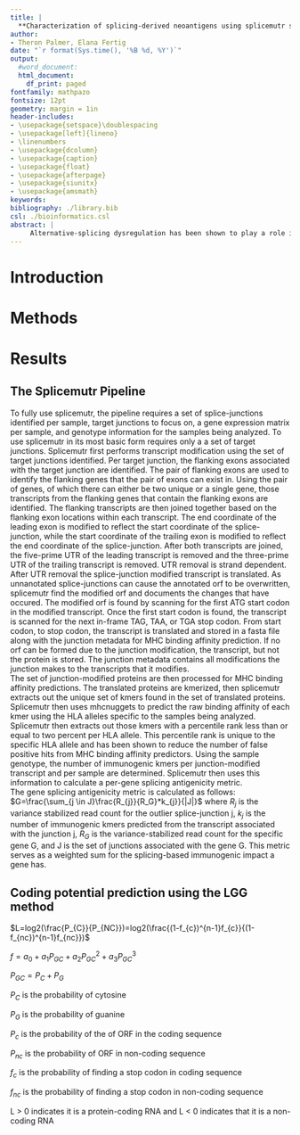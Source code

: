 ```yaml
---
title: |
  **Characterization of splicing-derived neoantigens using splicemutr shows their independence from TMB and potential as a biomarker for immunotherapy response**
author:
- Theron Palmer, Elana Fertig
date: "`r format(Sys.time(), '%B %d, %Y')`"
output:
  #word_document: 
  html_document: 
    df_print: paged
fontfamily: mathpazo
fontsize: 12pt
geometry: margin = 1in
header-includes:
- \usepackage{setspace}\doublespacing
- \usepackage[left]{lineno}
- \linenumbers
- \usepackage{dcolumn}
- \usepackage{caption}
- \usepackage{float}
- \usepackage{afterpage}
- \usepackage{siunitx}
- \usepackage{amsmath}
keywords: 
bibliography: ./library.bib
csl: ./bioinformatics.csl
abstract: |
     Alternative-splicing dysregulation has been shown to play a role in cancer oncogenesis, conferring survival benefits to tumors. Yet, similar to mutation-caused tumor immunity, alternative-splicing dysregulation in cancer has also been shown to create neoepitopes capable of causing an immune response. In this work, we develop a new bioinformatics pipeline, splicemutr, to characterize alternative splicing as a missing source of antigens in cancer from a splice-junction perspective. The splicemutr pipeline identifies antigenic, splice variants by kmerizing differentially spliced transcripts and performing mhc-binding affinity prediction using mhcnuggets. To benchmark this algorithm on established splicing alterations, we first apply our approach to HPV-positive head and neck tumors and find that splicemutr shows enrichment of immunogenic trans-splicing events and evidence for selection against immunogen-causing splice-junctions when compared to normal. Further expanding this to pan-cancer analysis in The Cancer Genome Analysis (TCGA) enables us to evaluate the extent to which alternative splicing relates to common immunogenic biomarkers, including notably tumor mutation burden. Using splicemutr, we show that within 14 cancer types, splicing antigenicity does not correlate with the tumor mutation burden, showing splicing antigenicity to be independent from a common biomarker of tumor response to treatment. To further relate splicing antigens to the efficacy of immunotherapy, we apply our pipeline to compare splicing-based antigenicity in PD1 resistant 4T1MSI implanted Balb/cJ mice sensitized to nivolumab immunotherapy through combination therapy with a BET inhibitor (BETi) and in post-treament samples from an advanced melanoma clinical trial cohort treated with combination nivolumab and ipimulimab. In the mouse experiment, the nivolumab-BETi combination arm showed marked tumor shrinkage compared to the control and nivolumab alone arms. Using splicemutr, we show that the splicing antigenicity increases from combination therapy to nivolumab alone to the untreated arm, suggesting depletion of splicing-based antigens in those samples that respond well to treatment. In the advanced melanoma clinical trial cohort treated with combination nivolumab and ipimulimab, we show that the splicing-based antigenicity is higher in the non-responders than responders. Based upon our mouse data, we hypothezies that the post-treament human data has decreased splicing-based antigens as the tumor clones containing them may be targeted by the immune system and depleted during successful immunotherapy response. Altogether, these data suggest the potential role of splicing as candidate antigens in cancer and use of our splicemutr pipeline for biomarker discovery based upon splicing antigenicity. 
---
```


# Introduction

# Methods

# Results

## The Splicemutr Pipeline

| To fully use splicemutr, the pipeline requires a set of splice-junctions identified per sample, target junctions to focus on, a gene expression matrix per sample, and genotype information for the samples being analyzed. To use splicemutr in its most basic form requires only a a set of target junctions. Splicemutr first performs transcript modification using the set of target junctions identified. Per target junction, the flanking exons associated with the target junction are identified. The pair of flanking exons are used to identify the flanking genes that the pair of exons can exist in. Using the pair of genes, of which there can either be two unique or a single gene, those transcripts from the flanking genes that contain the flanking exons are identified. The flanking transcripts are then joined together based on the flanking exon locations within each transcript. The end coordinate of the leading exon is modified to reflect the start coordinate of the splice-junction, while the start coordinate of the trailing exon is modified to reflect the end coordinate of the splice-junction. After both transcripts are joined, the five-prime UTR of the leading transcript is removed and the three-prime UTR of the trailing transcript is removed. UTR removal is strand dependent. 

| After UTR removal the splice-junction modified transcript is translated. As unnanotated splice-junctions can cause the annotated orf to be overwritten, splicemutr find the modified orf and documents the changes that have occured. The modified orf is found by scanning for the first ATG start codon in the modified transcript. Once the first start codon is found, the transcript is scanned for the next in-frame TAG, TAA, or TGA stop codon. From start codon, to stop codon, the transcript is translated and stored in a fasta file along with the junction metadata for MHC binding affinity prediction. If no orf can be formed due to the junction modification, the transcript, but not the protein is stored. The junction metadata contains all modifications the junction makes to the transcripts that it modifies. 

| The set of junction-modified proteins are then processed for MHC binding affinity predictions. The translated proteins are kmerized, then splicemutr extracts out the unique set of kmers found in the set of translated proteins. Splicemutr then uses mhcnuggets to predict the raw binding affinity of each kmer using the HLA alleles specific to the samples being analyzed. Splicemutr then extracts out those kmers with a percentile rank less than or equal to two percent per HLA allele. This percentile rank is unique to the specific HLA allele and has been shown to reduce the number of false positive hits from MHC binding affinity predictors. Using the sample genotype, the number of immunogenic kmers per junction-modified transcript and per sample are determined. Splicemutr then uses this information to calculate a per-gene splicing antigenicity metric. 

| The gene splicing antigenicity metric is calculated as follows: $G=\frac{\sum_{j \in J}\frac{R_{j}}{R_G}*k_{j}}{|J|}$ where $R_{j}$ is the variance stabilized read count for the outlier splice-junction j, $k_{j}$ is the number of immunogenic kmers predicted from the transcript associated with the junction j, $R_{G}$ is the variance-stabilized read count for the specific gene G, and J is the set of junctions associated with the gene G. This metric serves as a weighted sum for the splicing-based immunogenic impact a gene has.

## Coding potential prediction using the LGG method

$L=log2(\frac{P_{C}}{P_{NC}})=log2(\frac{(1-f_{c})^{n-1}f_{c}}{(1-f_{nc})^{n-1}f_{nc}})$ 

$f=a_{0} + a_{1}P_{GC} + a_{2}P_{GC}^{2} + a_{3}P_{GC}^{3}$

$P_{GC}=P_{C}+P_{G}$

$P_{C}$ is the probability of cytosine

$P_{G}$ is the probability of guanine

$P_{c}$ is the probability of the of ORF in the coding sequence

$P_{nc}$ is the probability of ORF in non-coding sequence

$f_{c}$ is the probability of finding a stop codon in coding sequence

$f_{nc}$ is the probability of finding a stop codon in non-coding sequence

L > 0 indicates it is a protein-coding RNA and L < 0 indicates that it is a non-coding RNA
